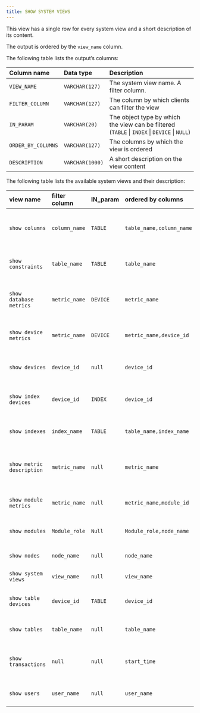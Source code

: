 ```yaml
---
title: SHOW SYSTEM VIEWS
---
```


This view has a single row for every system view and a short description of its content.

The output is ordered by the `view_name` column.

The following table lists the output’s columns:

| Column name      | Data type    | Description                                                                 |
| :--------------- | :----------- | :-------------------------------------------------------------------------- |
| `VIEW_NAME`      | `VARCHAR(127)` | The system view name. A filter column.                                    |
| `FILTER_COLUMN`  | `VARCHAR(127)` | The column by which clients can filter the view                             |
| `IN_PARAM`       | `VARCHAR(20)`  | The object type by which the view can be filtered (`TABLE` \| `INDEX` \| `DEVICE` \| `NULL`) |
| `ORDER_BY_COLUMNS` | `VARCHAR(127)` | The columns by which the view is ordered                                    |
| `DESCRIPTION`    | `VARCHAR(1000)` | A short description on the view content                                     |

The following table lists the available system views and their description:

| view name            | filter column | IN_param | ordered by columns   | description                                           |
| :------------------- | :------------ | :------- | :------------------- | :---------------------------------------------------- |
| `show columns`       | `column_name` | `TABLE`  | `table_name,column_name` | show the columns of all the tables in the database   |
| `show constraints`   | `table_name`  | `TABLE`  | `table_name`         | show all the constraints in the database              |
| `show database metrics` | `metric_name` | `DEVICE` | `metric_name`        | shows all the database metrics and their values       |
| `show device metrics`  | `metric_name` | `DEVICE` | `metric_name,device_id` | show all the devices metrics and their values         |
| `show devices`       | `device_id`   | `null`   | `device_id`          | show all the devices of the database                  |
| `show index devices` | `device_id`   | `INDEX`  | `device_id`          | show all the devices of a specific index              |
| `show indexes`       | `index_name`  | `TABLE`  | `table_name,index_name` | show all the indexes in the database                  |
| `show metric description` | `metric_name` | `null`   | `metric_name`        | show all the database metrics and their description |
| `show module metrics`  | `metric_name` | `null`   | `metric_name,module_id` | show all the modules metrics and their values         |
| `show modules`       | `Module_role` | `Null`   | `Module_role,node_name` | show all the modules in the cluster                   |
| `show nodes`         | `node_name`   | `null`   | `node_name`          | show all the nodes in the cluster                     |
| `show system views`  | `view_name`   | `null`   | `view_name`          | show this view                                        |
| `show table devices` | `device_id`   | `TABLE`  | `device_id`          | show the devices of a specific table                  |
| `show tables`        | `table_name`  | `null`   | `table_name`         | show all the tables in the database                    |
| `show transactions`  | `null`        | `null`   | `start_time`         | show all the active transactions in the database       |
| `show users`         | `user_name`   | `null`   | `user_name`          | show all the users in the database                      |

